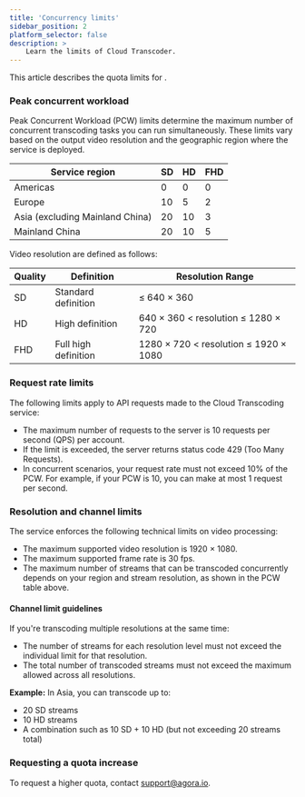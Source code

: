 ```yaml
---
title: 'Concurrency limits'
sidebar_position: 2
platform_selector: false
description: >
    Learn the limits of Cloud Transcoder.
---
```



This article describes the quota limits for <Vpd k="NAME"/>.

### Peak concurrent workload

Peak Concurrent Workload (PCW) limits determine the maximum number of concurrent transcoding tasks you can run simultaneously. These limits vary based on the output video resolution and the geographic region where the service is deployed.

| Service region         | SD               | HD                |   FHD               |
| ---------------------- | ---------------- | ----------------- | ------------------- |
| Americas               | 0                | 0                 | 0                   |
| Europe                 | 10               | 5                 | 2                   |
| Asia (excluding Mainland China) | 20      | 10                | 3                   |
| Mainland China         | 20               | 10                | 5                   |

Video resolution are defined as follows:

| Quality | Definition | Resolution Range |
|---------|------------|------------------|
| SD | Standard definition | ≤ 640 × 360 |
| HD | High definition | 640 × 360 < resolution ≤ 1280 × 720 |
| FHD | Full high definition | 1280 × 720 < resolution ≤ 1920 × 1080 |

### Request rate limits

The following limits apply to API requests made to the Cloud Transcoding service:

- The maximum number of requests to the <Vg k="CT"/> server is 10 requests per second (QPS) per account.
- If the limit is exceeded, the server returns status code 429 (Too Many Requests).
- In concurrent scenarios, your request rate must not exceed 10% of the PCW. For example, if your PCW is 10, you can make at most 1 request per second.

### Resolution and channel limits

The service enforces the following technical limits on video processing:

- The maximum supported video resolution is 1920 × 1080.
- The maximum supported frame rate is 30 fps.
- The maximum number of streams that can be transcoded concurrently depends on your region and stream resolution, as shown in the PCW table above.

#### Channel limit guidelines

If you're transcoding multiple resolutions at the same time:

* The number of streams for each resolution level must not exceed the individual limit for that resolution.
* The total number of transcoded streams must not exceed the maximum allowed across all resolutions.

**Example:**
In Asia, you can transcode up to:

* 20 SD streams
* 10 HD streams
* A combination such as 10 SD + 10 HD (but not exceeding 20 streams total)

### Requesting a quota increase

To request a higher quota, contact [support@agora.io](mailto:support@agora.io).
